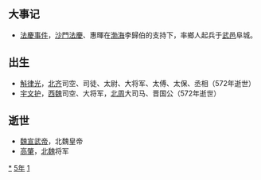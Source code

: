 {{yearTOC|515|北魏'''[[延昌_(北魏宣武帝)|延昌]]四年'''；柔然'''[[建昌_(柔然)|建昌]]八年'''；南朝梁'''[[天监|天监]]十四年'''；高昌'''[[义熙_(麴嘉)|义熙]]六年'''}}

== 大事记 ==
*[[法慶事件|法慶事件]]，[[沙門|沙門]][[法慶|法慶]]、惠暉在[[渤海|渤海]]李歸伯的支持下，率鄉人起兵于[[武邑|武邑]]阜城。

== 出生 ==
* [[斛律光|斛律光]]，[[北齐|北齐]]司空、司徒、太尉、大将军、太傅、太保、丞相（572年逝世）
* [[宇文护|宇文护]]，[[西魏|西魏]]司空、大将军，[[北周|北周]]大司马、晋国公（572年逝世）

== 逝世 ==
{{Wikisource year mention}}
* [[魏宣武帝|魏宣武帝]]，北魏皇帝
* [[高肇|高肇]]，[[北魏|北魏]]将军

[[Category:515年|*]]
[[Category:510年代|5年]]
[[Category:6世纪各年|1]]